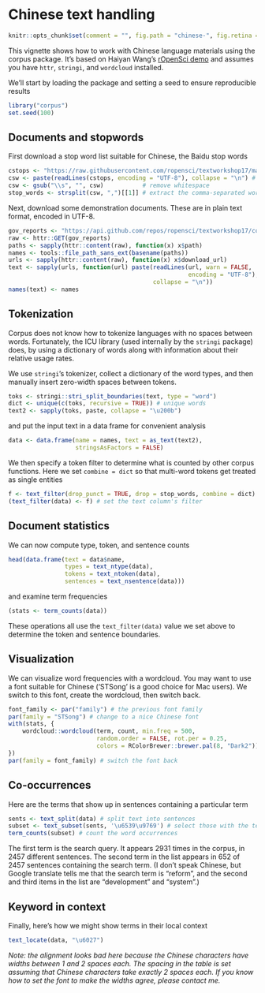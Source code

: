 <!--
%\VignetteIndexEntry{Chinese text handling}
%\VignetteEngine{knitr::rmarkdown}
%\VignetteEncoding{UTF-8}
-->

Chinese text handling
=====================

```r
knitr::opts_chunk$set(comment = "", fig.path = "chinese-", fig.retina = TRUE)
```

This vignette shows how to work with Chinese language materials using the
corpus package.  It's based on Haiyan Wang's [rOpenSci demo](https://github.com/ropensci/textworkshop17/tree/master/demos/chineseDemo)
and assumes you have `httr`, `stringi`, and `wordcloud` installed.

We'll start by loading the package and setting a seed to ensure reproducible
results
```r
library("corpus")
set.seed(100)
```

## Documents and stopwords

First download a stop word list suitable for Chinese, the Baidu stop words
```r
cstops <- "https://raw.githubusercontent.com/ropensci/textworkshop17/master/demos/chineseDemo/ChineseStopWords.txt"
csw <- paste(readLines(cstops, encoding = "UTF-8"), collapse = "\n") # download
csw <- gsub("\\s", "", csw)           # remove whitespace
stop_words <- strsplit(csw, ",")[[1]] # extract the comma-separated words
```
Next, download some demonstration documents. These are in plain text format,
encoded in UTF-8.
```r
gov_reports <- "https://api.github.com/repos/ropensci/textworkshop17/contents/demos/chineseDemo/govReports"
raw <- httr::GET(gov_reports)
paths <- sapply(httr::content(raw), function(x) x$path)
names <- tools::file_path_sans_ext(basename(paths))
urls <- sapply(httr::content(raw), function(x) x$download_url)
text <- sapply(urls, function(url) paste(readLines(url, warn = FALSE,
                                                   encoding = "UTF-8"),
                                         collapse = "\n"))
names(text) <- names
```

## Tokenization

Corpus does not know how to tokenize languages with no spaces between words.
Fortunately, the ICU library (used internally by the `stringi` package) does,
by using a dictionary of words along with information about their relative
usage rates.

We use `stringi`'s tokenizer, collect a dictionary of the word types,
and then manually insert zero-width spaces between tokens.
```r
toks <- stringi::stri_split_boundaries(text, type = "word")
dict <- unique(c(toks, recursive = TRUE)) # unique words
text2 <- sapply(toks, paste, collapse = "\u200b")
```
and put the input text in a data frame for convenient analysis
```r
data <- data.frame(name = names, text = as_text(text2),
                   stringsAsFactors = FALSE)
```

We then specify a token filter to determine what is counted by other corpus
functions.  Here we set `combine = dict` so that multi-word
tokens get treated as single entities
```r
f <- text_filter(drop_punct = TRUE, drop = stop_words, combine = dict)
(text_filter(data) <- f) # set the text column's filter
```

## Document statistics

We can now compute type, token, and sentence counts
```r
head(data.frame(text = data$name,
                types = text_ntype(data),
                tokens = text_ntoken(data),
                sentences = text_nsentence(data)))
```
and examine term frequencies
```r
(stats <- term_counts(data))
```
These operations all use the `text_filter(data)` value we set above to determine
the token and sentence boundaries.


## Visualization

We can visualize word frequencies with a wordcloud.  You may want to use a font
suitable for Chinese ('STSong' is a good choice for Mac users). We switch to
this font, create the wordcloud, then switch back.
```r
font_family <- par("family") # the previous font family
par(family = "STSong") # change to a nice Chinese font
with(stats, {
    wordcloud::wordcloud(term, count, min.freq = 500,
                         random.order = FALSE, rot.per = 0.25,
                         colors = RColorBrewer::brewer.pal(8, "Dark2"))
})
par(family = font_family) # switch the font back
```

## Co-occurrences 

Here are the terms that show up in sentences containing a particular
term
```r
sents <- text_split(data) # split text into sentences
subset <- text_subset(sents, '\u6539\u9769') # select those with the term
term_counts(subset) # count the word occurrences
```
The first term is the search query. It appears 2931 times in the corpus,
in 2457 different sentences. The second term in the list appears in
652 of 2457 sentences containing the search term. (I don't speak Chinese,
but Google translate tells me that the search term is "reform", and the
second and third items in the list are "development" and "system".)


## Keyword in context

Finally, here's how we might show terms in their local context
```r
text_locate(data, "\u6027")
```
*Note: the alignment looks bad here because the Chinese characters have
widths between 1 and 2 spaces each. The spacing in the table is set assuming
that Chinese characters take exactly 2 spaces each. If you know how to set
the font to make the widths agree, please contact me.*

